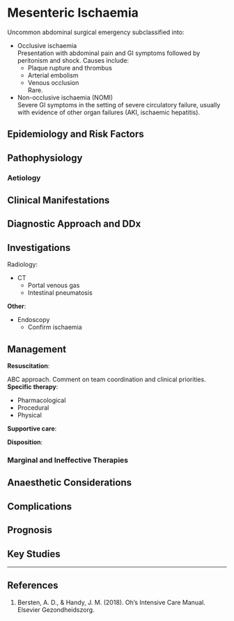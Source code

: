 # Mesenteric Ischaemia

Uncommon abdominal surgical emergency subclassified into:

* Occlusive ischaemia\
Presentation with abdominal pain and GI symptoms followed by peritonism and shock. Causes include:
	* Plaque rupture and thrombus
	* Arterial embolism
	* Venous occlusion\
	Rare.
* Non-occlusive ischaemia (NOMI)\
Severe GI symptoms in the setting of severe circulatory failure, usually with evidence of other organ failures (AKI, ischaemic hepatitis).

## Epidemiology and Risk Factors

## Pathophysiology

### Aetiology

## Clinical Manifestations

## Diagnostic Approach and DDx

## Investigations

Radiology:

* CT
	* Portal venous gas
	* Intestinal pneumatosis


**Other**:

* Endoscopy
	* Confirm ischaemia

## Management

**Resuscitation**:\

ABC approach. Comment on team coordination and clinical priorities.
**Specific therapy**:

* Pharmacological
* Procedural
* Physical

**Supportive care**:

**Disposition**:

### Marginal and Ineffective Therapies

## Anaesthetic Considerations

## Complications

## Prognosis

## Key Studies


---

## References

1. Bersten, A. D., & Handy, J. M. (2018). Oh’s Intensive Care Manual. Elsevier Gezondheidszorg.